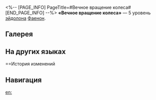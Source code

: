 <%-- [PAGE_INFO]
PageTitle=#Вечное вращение колеса#
[END_PAGE_INFO] --%>
{{Эйдолон Инфобокс
|Название         = Вечное вращение колеса
|Изображение      = Эйдолон Вечное вращение колеса.png
|Персонаж         = Фаенон
|Уровень          = 5
|Длительность     = 
|Описание         = Уровень навыка повышается на 2, максимальный уровень - 15. Уровень таланта повышается на 2, максимальный уровень - 15.
|Свойство1        = 
|Масштабирование1 = 
}}
'''«Вечное вращение колеса»''' — 5 уровень [[эйдолон]]а [[Фаенон]].

==Галерея==
{{Галерея|position=left|captionalign=center
|Персонаж Фаенон Эйдолон 5.png|Осколок Эйдолона
}}

==На других языках==
{{На других языках
|en   = The Wheel Spins Forevermore
|zhs  = 永劫时针，三千万转
|zht  = 永劫時針，三千萬轉
|ja   = {{Rubi|三千万|さんぜんまん}}の{{Rubi|回帰|かいき}}と
{{Rubi|永劫|えいごう}}の{{Rubi|時針|じしん}}
|ko   = 영겁의 시곗바늘, 삼천만 번의 회전
|es   = Manecillas que giran eternamente
|fr   = Cycle éternel
|ru   = Вечное вращение колеса
|th   = The Wheel Spins Forevermore
|vi   = Kim Đồng Hồ Vĩnh Kiếp, Quay Ba Mươi Triệu Vòng
|de   = Der Zeiger dreht sich ewig
|id   = The Wheel Spins Forevermore
|pt   = A Roda Gira Eternamente
}}

==История изменений
{{История изменений|3.5}}

==Навигация==
{{Навык Навбокс|Фаенон}}

[[en:]]